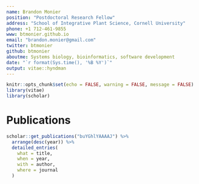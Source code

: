 ```yaml
---
name: Brandon Monier
position: "Postdoctoral Research Fellow"
address: "School of Integrative Plant Science, Cornell University"
phone: +1 712-461-9855
www: btmonier.github.io
email: "brandon.monier@gmail.com"
twitter: btmonier
github: btmonier
aboutme: Systems biology, bioinformatics, software development
date: "`r format(Sys.time(), '%B %Y')`"
output: vitae::hyndman
---
```


```r
knitr::opts_chunk$set(echo = FALSE, warning = FALSE, message = FALSE)
library(vitae)
library(scholar)
```


# Publications

```r
scholar::get_publications("buYGhlYAAAAJ") %>%
  arrange(desc(year)) %>%
  detailed_entries(
    what = title,
    when = year,
    with = author,
    where = journal
  )
```